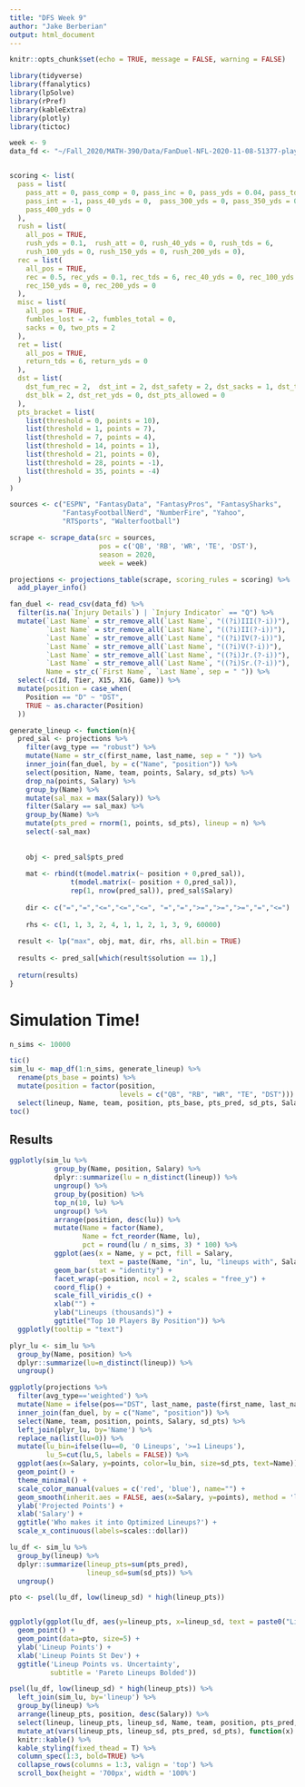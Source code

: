 ```yaml
---
title: "DFS Week 9" 
author: "Jake Berberian"
output: html_document
---
```


```r
knitr::opts_chunk$set(echo = TRUE, message = FALSE, warning = FALSE)
```

```r
library(tidyverse)
library(ffanalytics)
library(lpSolve)
library(rPref)
library(kableExtra)
library(plotly)
library(tictoc)
```

```r
week <- 9
data_fd <- "~/Fall_2020/MATH-390/Data/FanDuel-NFL-2020-11-08-51377-players-list.csv"


scoring <- list(
  pass = list(
    pass_att = 0, pass_comp = 0, pass_inc = 0, pass_yds = 0.04, pass_tds = 4,
    pass_int = -1, pass_40_yds = 0,  pass_300_yds = 0, pass_350_yds = 0,
    pass_400_yds = 0
  ),
  rush = list(
    all_pos = TRUE,
    rush_yds = 0.1,  rush_att = 0, rush_40_yds = 0, rush_tds = 6,
    rush_100_yds = 0, rush_150_yds = 0, rush_200_yds = 0),
  rec = list(
    all_pos = TRUE,
    rec = 0.5, rec_yds = 0.1, rec_tds = 6, rec_40_yds = 0, rec_100_yds = 0,
    rec_150_yds = 0, rec_200_yds = 0
  ),
  misc = list(
    all_pos = TRUE,
    fumbles_lost = -2, fumbles_total = 0,
    sacks = 0, two_pts = 2
  ),
  ret = list(
    all_pos = TRUE,
    return_tds = 6, return_yds = 0
  ),
  dst = list(
    dst_fum_rec = 2,  dst_int = 2, dst_safety = 2, dst_sacks = 1, dst_td = 6,
    dst_blk = 2, dst_ret_yds = 0, dst_pts_allowed = 0
  ),
  pts_bracket = list(
    list(threshold = 0, points = 10),
    list(threshold = 1, points = 7),
    list(threshold = 7, points = 4),
    list(threshold = 14, points = 1),
    list(threshold = 21, points = 0),
    list(threshold = 28, points = -1),
    list(threshold = 35, points = -4)
  )
)
```


```r
sources <- c("ESPN", "FantasyData", "FantasyPros", "FantasySharks", 
             "FantasyFootballNerd", "NumberFire", "Yahoo",
             "RTSports", "Walterfootball")

scrape <- scrape_data(src = sources,
                      pos = c('QB', 'RB', 'WR', 'TE', 'DST'),
                      season = 2020, 
                      week = week)
```


```r
projections <- projections_table(scrape, scoring_rules = scoring) %>%
  add_player_info()
```


```r
fan_duel <- read_csv(data_fd) %>% 
  filter(is.na(`Injury Details`) | `Injury Indicator` == "Q") %>%
  mutate(`Last Name` = str_remove_all(`Last Name`, "((?i)III(?-i))"),
         `Last Name` = str_remove_all(`Last Name`, "((?i)II(?-i))"),
         `Last Name` = str_remove_all(`Last Name`, "((?i)IV(?-i))"),
         `Last Name` = str_remove_all(`Last Name`, "((?i)V(?-i))"),
         `Last Name` = str_remove_all(`Last Name`, "((?i)Jr.(?-i))"),
         `Last Name` = str_remove_all(`Last Name`, "((?i)Sr.(?-i))"),
         Name = str_c(`First Name`, `Last Name`, sep = " ")) %>% 
  select(-c(Id, Tier, X15, X16, Game)) %>%
  mutate(position = case_when(
    Position == "D" ~ "DST",
    TRUE ~ as.character(Position)
  )) 
```


```r
generate_lineup <- function(n){
  pred_sal <- projections %>% 
    filter(avg_type == "robust") %>% 
    mutate(Name = str_c(first_name, last_name, sep = " ")) %>% 
    inner_join(fan_duel, by = c("Name", "position")) %>% 
    select(position, Name, team, points, Salary, sd_pts) %>% 
    drop_na(points, Salary) %>% 
    group_by(Name) %>% 
    mutate(sal_max = max(Salary)) %>%
    filter(Salary == sal_max) %>%
    group_by(Name) %>% 
    mutate(pts_pred = rnorm(1, points, sd_pts), lineup = n) %>% 
    select(-sal_max)
  
  
    obj <- pred_sal$pts_pred
    
    mat <- rbind(t(model.matrix(~ position + 0,pred_sal)), 
               t(model.matrix(~ position + 0,pred_sal)), 
               rep(1, nrow(pred_sal)), pred_sal$Salary)
    
    dir <- c("=","=","<=","<=","<=", "=","=",">=",">=",">=","=","<=")
    
    rhs <- c(1, 1, 3, 2, 4, 1, 1, 2, 1, 3, 9, 60000)
  
  result <- lp("max", obj, mat, dir, rhs, all.bin = TRUE)   
  
  results <- pred_sal[which(result$solution == 1),]
  
  return(results)
}
```

# Simulation Time!
```r
n_sims <- 10000

tic()
sim_lu <- map_df(1:n_sims, generate_lineup) %>%
  rename(pts_base = points) %>%  
  mutate(position = factor(position, 
                           levels = c("QB", "RB", "WR", "TE", "DST"))) %>% 
  select(lineup, Name, team, position, pts_base, pts_pred, sd_pts, Salary)
toc()
```

## Results

```r
ggplotly(sim_lu %>% 
           group_by(Name, position, Salary) %>% 
           dplyr::summarize(lu = n_distinct(lineup)) %>% 
           ungroup() %>% 
           group_by(position) %>% 
           top_n(10, lu) %>% 
           ungroup() %>% 
           arrange(position, desc(lu)) %>% 
           mutate(Name = factor(Name),
                  Name = fct_reorder(Name, lu),
                  pct = round(lu / n_sims, 3) * 100) %>% 
           ggplot(aes(x = Name, y = pct, fill = Salary,
                      text = paste(Name, "in", lu, "lineups with", Salary, "salary"))) +
           geom_bar(stat = "identity") +
           facet_wrap(~position, ncol = 2, scales = "free_y") +
           coord_flip() +
           scale_fill_viridis_c() +
           xlab("") +
           ylab("Lineups (thousands)") +
           ggtitle("Top 10 Players By Position")) %>% 
  ggplotly(tooltip = "text")
```


```r
plyr_lu <- sim_lu %>%
  group_by(Name, position) %>%
  dplyr::summarize(lu=n_distinct(lineup)) %>%
  ungroup() 

ggplotly(projections %>% 
  filter(avg_type=='weighted') %>%
  mutate(Name = ifelse(pos=="DST", last_name, paste(first_name, last_name))) %>%
  inner_join(fan_duel, by = c("Name", "position")) %>%
  select(Name, team, position, points, Salary, sd_pts) %>%
  left_join(plyr_lu, by='Name') %>%
  replace_na(list(lu=0)) %>%
  mutate(lu_bin=ifelse(lu==0, '0 Lineups', '>=1 Lineups'),
         lu_5=cut(lu,5, labels = FALSE)) %>%
  ggplot(aes(x=Salary, y=points, color=lu_bin, size=sd_pts, text=Name)) +
  geom_point() +
  theme_minimal() +
  scale_color_manual(values = c('red', 'blue'), name="") +
  geom_smooth(inherit.aes = FALSE, aes(x=Salary, y=points), method = 'lm') +
  ylab('Projected Points') +
  xlab('Salary') +
  ggtitle('Who makes it into Optimized Lineups?') +
  scale_x_continuous(labels=scales::dollar))
```


```r
lu_df <- sim_lu %>%
  group_by(lineup) %>%
  dplyr::summarize(lineup_pts=sum(pts_pred),
                   lineup_sd=sum(sd_pts)) %>%
  ungroup()

pto <- psel(lu_df, low(lineup_sd) * high(lineup_pts))


ggplotly(ggplot(lu_df, aes(y=lineup_pts, x=lineup_sd, text = paste0("Lineup: ", lineup))) +
  geom_point() +
  geom_point(data=pto, size=5) +
  ylab('Lineup Points') +
  xlab('Lineup Points St Dev') +
  ggtitle('Lineup Points vs. Uncertainty',
          subtitle = 'Pareto Lineups Bolded'))
```


```r
psel(lu_df, low(lineup_sd) * high(lineup_pts)) %>%
  left_join(sim_lu, by='lineup') %>%
  group_by(lineup) %>%
  arrange(lineup_pts, position, desc(Salary)) %>%
  select(lineup, lineup_pts, lineup_sd, Name, team, position, pts_pred, sd_pts, Salary) %>%
  mutate_at(vars(lineup_pts, lineup_sd, pts_pred, sd_pts), function(x) round(x, 2)) %>%
  knitr::kable() %>%
  kable_styling(fixed_thead = T) %>%
  column_spec(1:3, bold=TRUE) %>%
  collapse_rows(columns = 1:3, valign = 'top') %>%
  scroll_box(height = '700px', width = '100%')
```
